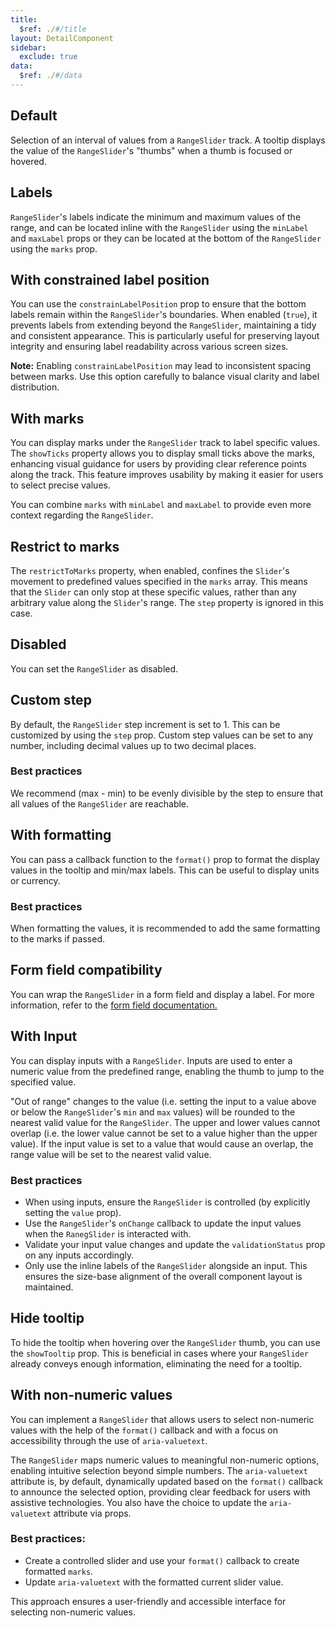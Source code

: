 ```yaml
---
title:
  $ref: ./#/title
layout: DetailComponent
sidebar:
  exclude: true
data:
  $ref: ./#/data
---
```


## Default

Selection of an interval of values from a `RangeSlider` track. A tooltip displays the value of the `RangeSlider`'s "thumbs" when a thumb is focused or hovered.

<LivePreview componentName="range-slider" exampleName="Default" />

## Labels

`RangeSlider`'s labels indicate the minimum and maximum values of the range, and can be located inline with the `RangeSlider` using the `minLabel` and `maxLabel` props or they can be located at the bottom of the `RangeSlider` using the `marks` prop.

<LivePreview componentName="range-slider" exampleName="WithLabels">

## With constrained label position

You can use the `constrainLabelPosition` prop to ensure that the bottom labels remain within the `RangeSlider`'s boundaries. When enabled (`true`), it prevents labels from extending beyond the `RangeSlider`, maintaining a tidy and consistent appearance. This is particularly useful for preserving layout integrity and ensuring label readability across various screen sizes.

**Note:** Enabling `constrainLabelPosition` may lead to inconsistent spacing between marks. Use this option carefully to balance visual clarity and label distribution.

<LivePreview
  componentName="range-slider"
  exampleName="WithConstrainedLabelPosition"
/>

## With marks

You can display marks under the `RangeSlider` track to label specific values. The `showTicks` property allows you to display small ticks above the marks, enhancing visual guidance for users by providing clear reference points along the track. This feature improves usability by making it easier for users to select precise values.

You can combine `marks` with `minLabel` and `maxLabel` to provide even more context regarding the `RangeSlider`.

<LivePreview componentName="range-slider" exampleName="WithMarks" />

## Restrict to marks

The `restrictToMarks` property, when enabled, confines the `Slider`'s movement to predefined values specified in the `marks` array. This means that the `Slider` can only stop at these specific values, rather than any arbitrary value along the `Slider`'s range. The `step` property is ignored in this case.

<LivePreview componentName="range-slider" exampleName="WithRestrictToMarks" />

## Disabled

You can set the `RangeSlider` as disabled.

<LivePreview componentName="range-slider" exampleName="Disabled" />

## Custom step

By default, the `RangeSlider` step increment is set to 1. This can be customized by using the `step` prop. Custom step values can be set to any number, including decimal values up to two decimal places.

### Best practices

We recommend (max - min) to be evenly divisible by the step to ensure that all values of the `RangeSlider` are reachable.

<LivePreview componentName="range-slider" exampleName="WithCustomStep" />

## With formatting

You can pass a callback function to the `format()` prop to format the display values in the tooltip and min/max labels. This can be useful to display units or currency.

### Best practices

When formatting the values, it is recommended to add the same formatting to the marks if passed.

<LivePreview componentName="range-slider" exampleName="WithFormatting" />

## Form field compatibility

You can wrap the `RangeSlider` in a form field and display a label. For more information, refer to the [form field documentation.](/salt/components/form-field/examples)

<LivePreview componentName="range-slider" exampleName="WithFormField" />

## With Input

You can display inputs with a `RangeSlider`. Inputs are used to enter a numeric value from the predefined range, enabling the thumb to jump to the specified value.

"Out of range" changes to the value (i.e. setting the input to a value above or below the `RangeSlider`'s `min` and `max` values) will be rounded to the nearest valid value for the `RangeSlider`. The upper and lower values cannot overlap (i.e. the lower value cannot be set to a value higher than the upper value). If the input value is set to a value that would cause an overlap, the range value will be set to the nearest valid value.

### Best practices

- When using inputs, ensure the `RangeSlider` is controlled (by explicitly setting the `value` prop).
- Use the `RangeSlider`'s `onChange` callback to update the input values when the `RanegSlider` is interacted with.
- Validate your input value changes and update the `validationStatus` prop on any inputs accordingly.
- Only use the inline labels of the `RangeSlider` alongside an input. This ensures the size-base alignment of the overall component layout is maintained.

<LivePreview componentName="range-slider" exampleName="WithInput" />

## Hide tooltip

To hide the tooltip when hovering over the `RangeSlider` thumb, you can use the `showTooltip` prop. This is beneficial in cases where your `RangeSlider` already conveys enough information, eliminating the need for a tooltip.

<LivePreview componentName="range-slider" exampleName="WithHiddenTooltip">

## With non-numeric values

You can implement a `RangeSlider` that allows users to select non-numeric values with the help of the `format()` callback and with a focus on accessibility through the use of `aria-valuetext`.

The `RangeSlider` maps numeric values to meaningful non-numeric options, enabling intuitive selection beyond simple numbers. The `aria-valuetext` attribute is, by default, dynamically updated based on the `format()` callback to announce the selected option, providing clear feedback for users with assistive technologies. You also have the choice to update the `aria-valuetext` attribute via props.

### Best practices:

- Create a controlled slider and use your `format()` callback to create formatted `marks`.
- Update `aria-valuetext` with the formatted current slider value.

This approach ensures a user-friendly and accessible interface for selecting non-numeric values.

<LivePreview componentName="range-slider" exampleName="WithNonNumericValues">
